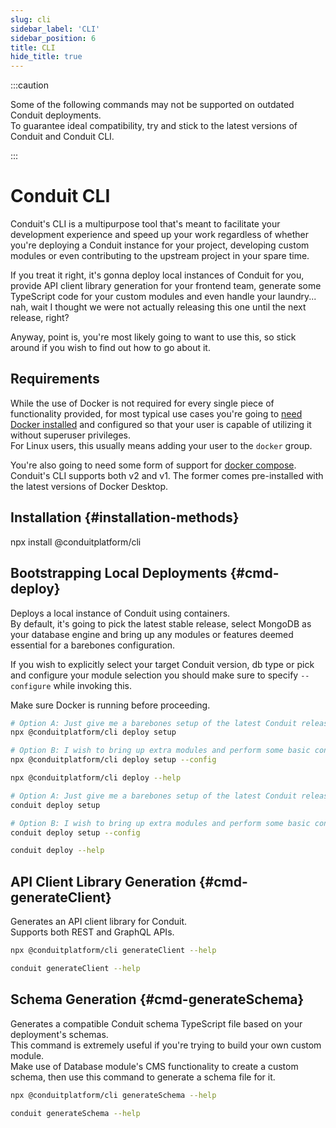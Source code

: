 ```yaml
---
slug: cli
sidebar_label: 'CLI'
sidebar_position: 6
title: CLI
hide_title: true
---
```



:::caution

Some of the following commands may not be supported on outdated Conduit deployments.<br />
To guarantee ideal compatibility, try and stick to the latest versions of Conduit and Conduit CLI.

[//]: # (TODO: CLI should be aware of these limitations and throw on unsupported deployments)

:::

# Conduit CLI

[//]: # (TODO: Screenshots)

Conduit's CLI is a multipurpose tool that's meant to facilitate your development experience and speed up your work
regardless of whether you're deploying a Conduit instance for your project, developing custom modules or even
contributing to the upstream project in your spare time.

If you treat it right, it's gonna deploy local instances of Conduit for you, provide API client library generation for
your frontend team, generate some TypeScript code for your custom modules and even handle your laundry... nah, wait I
thought we were not actually releasing this one until the next release, right?

Anyway, point is, you're most likely going to want to use this, so stick around if you wish to find out how to go about it.

## Requirements

While the use of Docker is not required for every single piece of functionality provided, for most typical use cases
you're going to [need Docker installed](https://docs.docker.com/get-docker) and configured so that your user is capable
of utilizing it without superuser privileges.<br />
For Linux users, this usually means adding your user to the `docker` group.

You're also going to need some form of support for [docker compose](https://docs.docker.com/compose/install/).<br />
Conduit's CLI supports both v2 and v1. The former comes pre-installed with the latest versions of Docker Desktop.

## Installation {#installation-methods}

<Tabs>
  <TabItem value="npm" label="npm">
    <CodeBlock language="bash">npx install @conduitplatform/cli</CodeBlock>
  </TabItem>
  <TabItem value="linux" label="Linux">
    <CliPlatformInstallation platform='Linux' />
  </TabItem>
  <TabItem value="mac" label="Mac">
    <CliPlatformInstallation platform='Mac' />
  </TabItem>
</Tabs>

## Bootstrapping Local Deployments {#cmd-deploy}

Deploys a local instance of Conduit using containers.<br />
By default, it's going to pick the latest stable release, select MongoDB as your database engine and
bring up any modules or features deemed essential for a barebones configuration.

If you wish to explicitly select your target Conduit version, db type or pick and configure your module selection you
should make sure to specify `--configure` while invoking this.

Make sure Docker is running before proceeding.

<Tabs>
<TabItem value="npm" label="npm">

``` bash title="Examples"
# Option A: Just give me a barebones setup of the latest Conduit release
npx @conduitplatform/cli deploy setup

# Option B: I wish to bring up extra modules and perform some basic configuration
npx @conduitplatform/cli deploy setup --config
```

``` bash title="Find out more"
npx @conduitplatform/cli deploy --help
```
</TabItem>
<TabItem value="native" label="Native Packages">

``` bash title="Examples"
# Option A: Just give me a barebones setup of the latest Conduit release
conduit deploy setup

# Option B: I wish to bring up extra modules and perform some basic configuration
conduit deploy setup --config
```

``` bash title="Find out more"
conduit deploy --help
```
</TabItem>
</Tabs>

## API Client Library Generation {#cmd-generateClient}

Generates an API client library for Conduit.<br />
Supports both REST and GraphQL APIs.<br />

<Tabs>
<TabItem value="npm" label="npm">

``` bash title="Find out more"
npx @conduitplatform/cli generateClient --help
```
</TabItem>
<TabItem value="native" label="Native Packages">

``` bash title="Find out more"
conduit generateClient --help
```
</TabItem>
</Tabs>

## Schema Generation {#cmd-generateSchema}

Generates a compatible Conduit schema TypeScript file based on your deployment's schemas.<br />
This command is extremely useful if you're trying to build your own custom module.<br />
Make use of Database module's CMS functionality to create a custom schema, then use this command to generate a schema file for it.

<Tabs>
<TabItem value="npm" label="npm">

``` bash title="Find out more"
npx @conduitplatform/cli generateSchema --help
```
</TabItem>
<TabItem value="native" label="Native Packages">

``` bash title="Find out more"
conduit generateSchema --help
```
</TabItem>
</Tabs>

